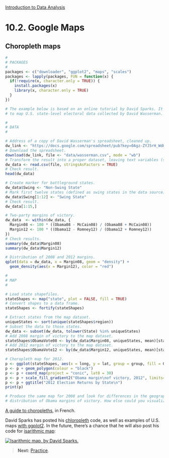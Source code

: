 <style>@import url(style.css);</style>
[Introduction to Data Analysis](index.html "Course index")

# 10.2. Google Maps

## Choropleth maps

```r
#
# PACKAGES
#
packages <- c("downloader", "ggplot2", "maps", "scales")
packages <- lapply(packages, FUN = function(x) {
  if(!require(x, character.only = TRUE)) {
    install.packages(x)
    library(x, character.only = TRUE)
  }
})

# The example below is based on an online tutorial by David Sparks. It shows how
# to map U.S. state-level electoral data collected by David Wasserman.

#
# DATA
#

# Address of a copy of David Wasserman's spreadsheet, cleaned up.
dw_link <- "https://docs.google.com/spreadsheet/pub?key=0Agz-ZYJ5rH_WdHUxMkY3V0lua1VWd3V3RW9EemRpMFE&output=csv"
# Download the spreadsheet.
download(dw_link, file <- "data/wasserman.csv", mode = "wb")
# Transform the result into a proper dataset, leaving text variables (strings) unchanged.
dw_data <- read.csv(file, stringsAsFactors = TRUE)
# Check result.
head(dw_data)

# Create marker for battleground states.
dw_data$Swing <- "Non-Swing State"
# Mark first twelve states (defined as swing states in the data source).
dw_data$Swing[1:12] <- "Swing State"
# Check result.
dw_data[1:15,]

# Two-party margins of victory.
dw_data  <- within(dw_data, {
  Margin08 <- 100 * ((Obama08 - McCain08) / (Obama08 + McCain08))
  Margin12 <- 100 * ((Obama12 - Romney12) / (Obama12 + Romney12))
})
# Check results.
summary(dw_data$Margin08)
summary(dw_data$Margin12)

# Distribution of 2008 and 2012 margins.
qplot(data = dw_data, x = Margin08, geom = "density") +
  geom_density(aes(x = Margin12), color = "red")

#
# MAP
#

# Load state shapefiles.
stateShapes <- map("state", plot = FALSE, fill = TRUE)
# Convert shapes to a data frame.
stateShapes <- fortify(stateShapes)  

# Extract states from the map dataset.
uniqueStates <- sort(unique(stateShapes$region))
# Subset the data to those states.
dw_data <- subset(dw_data, tolower(State) %in% uniqueStates)
# Add 2008 margin of victory to the map dataset.
stateShapes$ObamaVote08 <- by(dw_data$Margin08, uniqueStates, mean)[stateShapes$region]
# Add 2012 margin of victory to the map dataset.
stateShapes$ObamaVote12 <- by(dw_data$Margin12, uniqueStates, mean)[stateShapes$region]

# Choropleth map for 2012.
p <- ggplot(stateShapes, aes(x = long, y = lat, group = group, fill = ObamaVote12))
p <- p + geom_polygon(colour = "black")
p <- p + coord_map(project = "conic", lat0 = 30)
p <- p + scale_fill_gradient2("Obama margin\nof victory, 2012", limits=c(-50, 50), high=muted("green"))
p <- p + ggtitle("2012 Election Returns by State\n")
print(p)

# Produce the same map for 2008 and look for differences in the geographical
# distribution of Obama margins of victory. How else could you visualize it?
```

[A guide to choropleths](http://quanti.hypotheses.org/795/), in French.

David Sparks has posted his [chloropleth](https://dsparks.wordpress.com/2011/02/21/choropleth-tutorial-and-regression-coefficient-plots/) code, as well as examples of U.S. maps [with ggplot2](http://is-r.tumblr.com/post/37708137014/us-state-maps-using-map-data). In the future, there's a chance that he will also post his code for [isarithmic map](https://dsparks.wordpress.com/2012/07/18/mapping-public-opinion-a-tutorial/):

[![Isarithmic map, by David Sparks.](images/cces-2008-family-income-black.png)](images/cces-2008-family-income-black.png)

> __Next:__ [Practice](103_practice.html).
